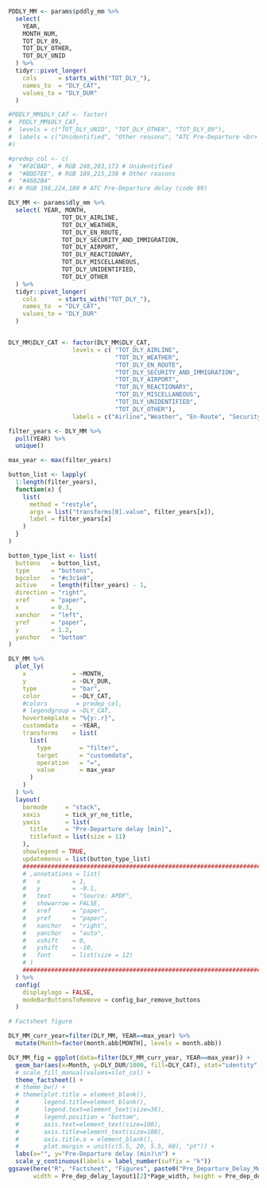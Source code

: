 
```r

PDDLY_MM <- params$pddly_mm %>%
  select(
    YEAR,
    MONTH_NUM,
    TOT_DLY_89,
    TOT_DLY_OTHER,
    TOT_DLY_UNID
  ) %>%
  tidyr::pivot_longer(
    cols      = starts_with("TOT_DLY_"),
    names_to  = "DLY_CAT",
    values_to = "DLY_DUR"
  )

#PDDLY_MM$DLY_CAT <- factor(
#  PDDLY_MM$DLY_CAT,
#  levels = c("TOT_DLY_UNID", "TOT_DLY_OTHER", "TOT_DLY_89"),
#  labels = c("Unidentified", "Other reasons", "ATC Pre-Departure <br> delay (code 89)")
#)

#predep_col <- c(
#  "#F8CBAD", # RGB 248,203,173 # Unidentified
#  "#BDD7EE", # RGB 189,215,238 # Other reasons
#  "#4682B4"
#) # RGB 198,224,180 # ATC Pre-Departure delay (code 89)

DLY_MM <- params$dly_mm %>%
  select( YEAR, MONTH,
               TOT_DLY_AIRLINE, 
               TOT_DLY_WEATHER, 
               TOT_DLY_EN_ROUTE, 
               TOT_DLY_SECURITY_AND_IMMIGRATION, 
               TOT_DLY_AIRPORT,
               TOT_DLY_REACTIONARY,
               TOT_DLY_MISCELLANEOUS,
               TOT_DLY_UNIDENTIFIED, 
               TOT_DLY_OTHER
  ) %>%
  tidyr::pivot_longer(
    cols      = starts_with("TOT_DLY_"),
    names_to  = "DLY_CAT",
    values_to = "DLY_DUR"
  )


DLY_MM$DLY_CAT <- factor(DLY_MM$DLY_CAT,
                  levels = c( "TOT_DLY_AIRLINE",
                              "TOT_DLY_WEATHER",
                              "TOT_DLY_EN_ROUTE",
                              "TOT_DLY_SECURITY_AND_IMMIGRATION", 
                              "TOT_DLY_AIRPORT",
                              "TOT_DLY_REACTIONARY",
                              "TOT_DLY_MISCELLANEOUS",
                              "TOT_DLY_UNIDENTIFIED", 
                              "TOT_DLY_OTHER"),
                  labels = c("Airline","Weather", "En-Route", "Security&Immig.","Airport","Reactionnary","Miscel.","Unidentified","Other"))

filter_years <- DLY_MM %>%
  pull(YEAR) %>%
  unique()

max_year <- max(filter_years)

button_list <- lapply(
  1:length(filter_years),
  function(x) {
    list(
      method = "restyle",
      args = list("transforms[0].value", filter_years[x]),
      label = filter_years[x]
    )
  }
)

button_type_list <- list(
  buttons   = button_list,
  type      = "buttons",
  bgcolor   = "#c3c1e8",
  active    = length(filter_years) - 1,
  direction = "right",
  xref      = "paper",
  x         = 0.3,
  xanchor   = "left",
  yref      = "paper",
  y         = 1.2,
  yanchor   = "bottom"
)

DLY_MM %>%
  plot_ly(
    x             = ~MONTH,
    y             = ~DLY_DUR,
    type          = "bar",
    color         = ~DLY_CAT,
    #colors        = predep_col,
    # legendgroup = ~DLY_CAT,
    hovertemplate = "%{y:.r}",
    customdata    = ~YEAR,
    transforms    = list(
      list(
        type        = "filter",
        target      = "customdata",
        operation   = "=",
        value       = max_year
      )
    )
  ) %>%
  layout(
    barmode     = "stack",
    xaxis       = tick_yr_no_title,
    yaxis       = list(
      title     = "Pre-Departure delay [min]",
      titlefont = list(size = 11)
    ),
    showlegend = TRUE,
    updatemenus = list(button_type_list)
    ##############################################################################
    # ,annotations = list(
    #   x         = 1,
    #   y         = -0.1,
    #   text      = "Source: APDF",
    #   showarrow = FALSE,
    #   xref      = "paper",
    #   yref      = "paper",
    #   xanchor   = "right",
    #   yanchor   = "auto",
    #   xshift    = 0,
    #   yshift    = -10,
    #   font      = list(size = 12)
    # )
    ##############################################################################
  ) %>%
  config(
    displaylogo = FALSE,
    modeBarButtonsToRemove = config_bar_remove_buttons
  )

```

```r

# Factsheet figure

DLY_MM_curr_year=filter(DLY_MM, YEAR==max_year) %>% 
  mutate(Month=factor(month.abb[MONTH], levels = month.abb))

DLY_MM_fig = ggplot(data=filter(DLY_MM_curr_year, YEAR==max_year)) +
  geom_bar(aes(x=Month, y=DLY_DUR/1000, fill=DLY_CAT), stat="identity", position = position_stack(reverse = TRUE)) +
  # scale_fill_manual(values=slot_col) +
  theme_factsheet() +
  # theme_bw() +
  # theme(plot.title = element_blank(),
  #       legend.title=element_blank(),
  #       legend.text=element_text(size=36),
  #       legend.position = "bottom",
  #       axis.text=element_text(size=100),
  #       axis.title=element_text(size=100),
  #       axis.title.x = element_blank(),
  #       plot.margin = unit(c(5.5, 20, 5.5, 60), "pt")) +
  labs(x="", y="Pre-Departure delay (min)\n") +
  scale_y_continuous(labels = label_number(suffix = "k"))
ggsave(here("R", "Factsheet", "Figures", paste0("Pre_Departure_Delay_Monthly_", params$icao, ".png")), plot=DLY_MM_fig, 
       width = Pre_dep_delay_layout1[2]*Page_width, height = Pre_dep_delay_height1, units = "cm", dpi=100, limitsize = FALSE)

```
